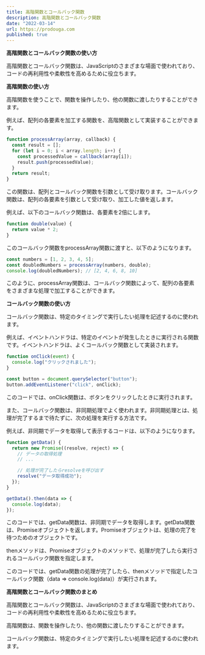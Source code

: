 ```yaml
---
title: 高階関数とコールバック関数
description: 高階関数とコールバック関数
date: "2022-03-14"
url: https://prodouga.com
published: true
---
```


**高階関数とコールバック関数の使い方**

高階関数とコールバック関数は、JavaScriptのさまざまな場面で使われており、コードの再利用性や柔軟性を高めるために役立ちます。

**高階関数の使い方**

高階関数を使うことで、関数を操作したり、他の関数に渡したりすることができます。

例えば、配列の各要素を加工する関数を、高階関数として実装することができます。

```javascript
function processArray(array, callback) {
  const result = [];
  for (let i = 0; i < array.length; i++) {
    const processedValue = callback(array[i]);
    result.push(processedValue);
  }
  return result;
}
```

この関数は、配列とコールバック関数を引数として受け取ります。コールバック関数は、配列の各要素を引数として受け取り、加工した値を返します。

例えば、以下のコールバック関数は、各要素を2倍にします。

```javascript
function double(value) {
  return value * 2;
}
```

このコールバック関数をprocessArray関数に渡すと、以下のようになります。

```javascript
const numbers = [1, 2, 3, 4, 5];
const doubledNumbers = processArray(numbers, double);
console.log(doubledNumbers); // [2, 4, 6, 8, 10]
```

このように、processArray関数は、コールバック関数によって、配列の各要素をさまざまな処理で加工することができます。

**コールバック関数の使い方**

コールバック関数は、特定のタイミングで実行したい処理を記述するのに使われます。

例えば、イベントハンドラは、特定のイベントが発生したときに実行される関数です。イベントハンドラは、よくコールバック関数として実装されます。

```javascript
function onClick(event) {
  console.log("クリックされました");
}

const button = document.querySelector("button");
button.addEventListener("click", onClick);
```

このコードでは、onClick関数は、ボタンをクリックしたときに実行されます。

また、コールバック関数は、非同期処理でよく使われます。非同期処理とは、処理が完了するまで待たずに、次の処理を実行する方法です。

例えば、非同期でデータを取得して表示するコードは、以下のようになります。

```javascript
function getData() {
  return new Promise((resolve, reject) => {
    // データの取得処理
    // ...

    // 処理が完了したらresolveを呼び出す
    resolve("データ取得成功");
  });
}

getData().then(data => {
  console.log(data);
});
```

このコードでは、getData関数は、非同期でデータを取得します。getData関数は、Promiseオブジェクトを返します。Promiseオブジェクトは、処理の完了を待つためのオブジェクトです。

thenメソッドは、Promiseオブジェクトのメソッドで、処理が完了したら実行されるコールバック関数を指定します。

このコードでは、getData関数の処理が完了したら、thenメソッドで指定したコールバック関数（data => console.log(data)）が実行されます。

**高階関数とコールバック関数のまとめ**

高階関数とコールバック関数は、JavaScriptのさまざまな場面で使われており、コードの再利用性や柔軟性を高めるために役立ちます。

高階関数は、関数を操作したり、他の関数に渡したりすることができます。

コールバック関数は、特定のタイミングで実行したい処理を記述するのに使われます。